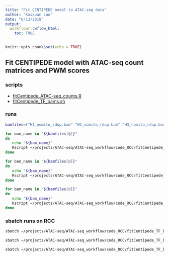 ```yaml
---
title: "Fit CENTIPEDE model to ATAC-seq data"
author: "Kaixuan Luo"
date: "6/13/2018"
output:
  workflowr::wflow_html:
    toc: TRUE
---
```


```r
knitr::opts_chunk$set(echo = TRUE)
```

## Fit CENTIPEDE model with ATAC-seq count matrices and PWM scores

### scripts

* [fitCentipede_ATAC-seq_counts.R](https://github.com/kevinlkx/ATAC-seq_footprint_analysis/blob/master/code_RCC/fitCentipede_ATAC-seq_counts.R)
* [fitCentipede_TF_bams.sh](https://github.com/kevinlkx/ATAC-seq_footprint_analysis/blob/master/code_RCC/fitCentipede_TF_bams.sh)

### runs
```bash
bamfiles=("H1_nomito_rdup.bam" "H2_nomito_rdup.bam" "H3_nomito_rdup.bam" "N1_nomito_rdup.bam" "N2_nomito_rdup.bam" "N3_nomito_rdup.bam")

for bam_name in "${bamfiles[@]}"
do
   echo "${bam_name}"
   Rscript ~/projects/ATAC-seq/ATAC-seq_workflow/code_RCC/fitCentipede_ATAC-seq_counts.R CTCF MA0139.1 "${bam_name}" 0.8 0 1e-4
done

for bam_name in "${bamfiles[@]}"
do
   echo "${bam_name}"
   Rscript ~/projects/ATAC-seq/ATAC-seq_workflow/code_RCC/fitCentipede_ATAC-seq_counts.R HIF1A MA1106.1 "${bam_name}" 0.8 0 1e-4
done

for bam_name in "${bamfiles[@]}"
do
   echo "${bam_name}"
   Rscript ~/projects/ATAC-seq/ATAC-seq_workflow/code_RCC/fitCentipede_ATAC-seq_counts.R MEF2D MA0773.1 "${bam_name}" 0.8 0 1e-4
done
```

### sbatch runs on RCC
```bash

sbatch ~/projects/ATAC-seq/ATAC-seq_workflow/code_RCC/fitCentipede_TF_bams.sh CTCF MA0139.1 0.8 0 1e-4

sbatch ~/projects/ATAC-seq/ATAC-seq_workflow/code_RCC/fitCentipede_TF_bams.sh HIF1A MA1106.1 0.8 0 1e-4

sbatch ~/projects/ATAC-seq/ATAC-seq_workflow/code_RCC/fitCentipede_TF_bams.sh MEF2D MA0773.1 0.8 0 1e-4


```

